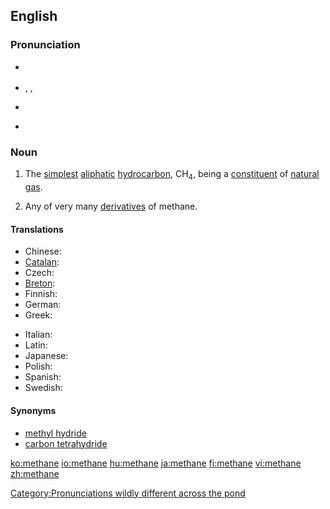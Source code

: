 ==English==
{{wikipedia}}

===Pronunciation===
*{{a|RP}} {{IPA|/ˈmiːθeɪn/}}
*{{a|US}} {{enPR|mĕth'ān}}, {{IPA|/ˈmɛθeɪn/}}, {{SAMPA|/"mETeIn/}}
*{{audio|en-uk-methane.ogg|Audio (UK)}}
*{{audio|en-us-methane.ogg|Audio (US)}}
*:{{rhymes|ɛθeɪn}}

===Noun===
{{en-noun|s|-}}

# {{organic compound|uncountable}} The [[simplest]] [[aliphatic]] [[hydrocarbon]], CH<sub>4</sub>, being a [[constituent]] of [[natural gas]].
# {{organic chemistry|countable}} Any of very many [[derivative]]s of methane.

====Translations====
{{trans-top|the compound CH<sub>4</sub>}}
*Chinese: {{t|cmn|甲烷|sc=Hani|xs=Mandarin}}
*[[Catalan]]: {{t-|ca|metà|m}}
*Czech: {{t-|cs|metan|m}}
*[[Breton]]: {{t-|br|metan|m|xs=Breton}}
*Finnish: {{t-|fi|metaani}}
*German: {{t|de|Methan|n}}
*Greek: {{t-|el|μεθάνιο|n|tr=methánio|sc=Grek}}
{{trans-mid}}
*Italian: {{t-|it|metano}}
*Latin: {{t|la|methanum}}
*Japanese: {{t-|ja|メタン|tr=metan|sc=Jpan}}
*Polish: {{t+|pl|metan|m}}
*Spanish: {{t-|es|metano|m}}
*Swedish: {{t+|sv|metan|n}}
{{trans-bottom}}

====Synonyms====
* [[methyl hydride]] {{qualifier|appears in some chemistry literature}}
* [[carbon tetrahydride]] {{qualifier|rare|systematic name}}

[[Category:Pronunciations wildly different across the pond]]

[[ko:methane]]
[[io:methane]]
[[hu:methane]]
[[ja:methane]]
[[fi:methane]]
[[vi:methane]]
[[zh:methane]]